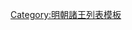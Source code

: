 {{ming|title=明朝都梁國諸王|ed=都梁國|head=[[成化]]二年（[[1466年]]）封。|
{{ming/title}}
{{ming/list|都梁悼惠王|[[朱見溥]]|朱祁鎬、嫡二子|[[1466年]]—[[1477年]]|成化二年封。十三年薨。}}
{{ming/list|都梁王|[[朱祐橺]]|朱見溥、嫡一子|[[1483年]]—[[1494年]]|成化十九年襲封。[[弘治 (明朝)|弘治]]七年襲荊封，郡爵例不襲。}}
}}<noinclude>
[[Category:明朝諸王列表模板]]
</noinclude>